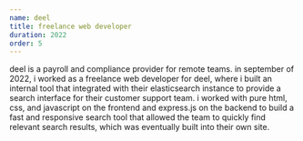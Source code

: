 ```yaml
---
name: deel
title: freelance web developer
duration: 2022
order: 5
---
```



<Link href="https://www.deel.com/">deel</Link> is a payroll and compliance provider
for remote teams. in september of 2022, i worked as a freelance web developer for deel,
where i built an internal tool that integrated with their elasticsearch instance to
provide a search interface for their customer support team. i worked with pure html, css,
and javascript on the frontend and express.js on the backend to build a fast and responsive
search tool that allowed the team to quickly find relevant search results, which was
eventually built into their own site.
